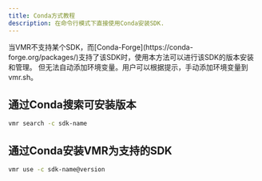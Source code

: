 ```yaml
---
title: Conda方式教程
description: 在命令行模式下直接使用Conda安装SDK.
---
```



<Aside type="caution" title="Note">
  当VMR不支持某个SDK，而[Conda-Forge](https://conda-forge.org/packages/)支持了该SDK时，使用本方法可以进行该SDK的版本安装和管理。
  但无法自动添加环境变量。用户可以根据提示，手动添加环境变量到vmr.sh。
</Aside>

## 通过Conda搜索可安装版本

```bash
vmr search -c sdk-name
```

## 通过Conda安装VMR为支持的SDK

```bash
vmr use -c sdk-name@version
```
